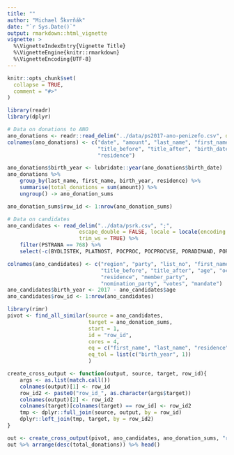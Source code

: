 ```yaml
---
title: ""
author: "Michael Škvrňák"
date: "`r Sys.Date()`"
output: rmarkdown::html_vignette
vignette: >
  %\VignetteIndexEntry{Vignette Title}
  %\VignetteEngine{knitr::rmarkdown}
  %\VignetteEncoding{UTF-8}
---
```


```r
knitr::opts_chunk$set(
  collapse = TRUE,
  comment = "#>"
)
```

```r
library(readr)
library(dplyr)

# Data on donations to ANO
ano_donations <- readr::read_delim("../data/ps2017-ano-penizefo.csv", delim = ";")
colnames(ano_donations) <- c("date", "amount", "last_name", "first_name", 
                             "title_before", "title_after", "birth_date", 
                             "residence")

ano_donations$birth_year <- lubridate::year(ano_donations$birth_date)
ano_donations %>% 
    group_by(last_name, first_name, birth_year, residence) %>%
    summarise(total_donations = sum(amount)) %>%
    ungroup() -> ano_donation_sums

ano_donation_sums$row_id <- 1:nrow(ano_donation_sums)

# Data on candidates
ano_candidates <- read_delim("../data/psrk.csv", ";", 
                       escape_double = FALSE, locale = locale(encoding = "WINDOWS-1250"),
                       trim_ws = TRUE) %>%
    filter(PSTRANA == 768) %>% 
    select(-c(BYDLISTEK, PLATNOST, POCPROC, POCPROCVSE, PORADIMAND, PORADINAHR))

colnames(ano_candidates) <- c("region", "party", "list_no", "first_name", "last_name", 
                              "title_before", "title_after", "age", "occupation", 
                              "residence", "member_party", 
                              "nomination_party", "votes", "mandate")
ano_candidates$birth_year <- 2017 - ano_candidates$age
ano_candidates$row_id <- 1:nrow(ano_candidates)
```

```r
library(rimr)
pivot <- find_all_similar(source = ano_candidates, 
                          target = ano_donation_sums, 
                          start = 1, 
                          id = "row_id", 
                          cores = 4, 
                          eq = c("first_name", "last_name", "residence"), 
                          eq_tol = list(c("birth_year", 1))
                          )

create_cross_output <- function(output, source, target, row_id){
    args <- as.list(match.call())
    colnames(output)[1] <- row_id
    row_id2 <- paste0("row_id_", as.character(args$target))
    colnames(output)[2] <- row_id2
    colnames(target)[colnames(target) == row_id] <- row_id2
    tmp <- dplyr::full_join(source, output, by = row_id)
    dplyr::left_join(tmp, target, by = row_id2)
}

out <- create_cross_output(pivot, ano_candidates, ano_donation_sums, "row_id")
out %>% arrange(desc(total_donations)) %>% head()
```

